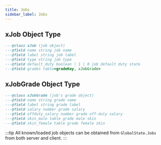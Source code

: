 ```yaml
---
title: Jobs
sidebar_label: Jobs
---
```


## xJob Object Type

```lua
---@class xJob (job object)
---@field name string job name
---@field label string job label
---@field type string job type
---@field default_duty boolean | 1 | 0 job default duty state
---@field grades table<gradeKey, xJobGrade>
```

## xJobGrade Object Type

```lua
---@class xJobGrade (job's grade object)
---@field name string grade name
---@field label string grade label
---@field salary number grade salary
---@field offduty_salary number grade off-duty salary
---@field skin_male table grade male skin
---@field skin_female table grade female skin
```

:::tip
All known/loaded job objects can be obtained from `GlobalState.Jobs` from both server and client.
:::
